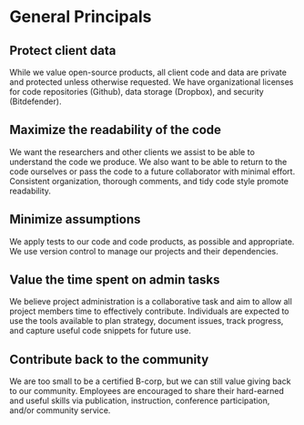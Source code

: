 # General Principals

## Protect client data

While we value open-source products, all client code and data are private and protected unless otherwise requested. We have organizational licenses for code repositories (Github), data storage (Dropbox), and security (Bitdefender).

## Maximize the readability of the code

We want the researchers and other clients we assist to be able to understand the code we produce. We also want to be able to return to the code ourselves or pass the code to a future collaborator with minimal effort. Consistent organization, thorough comments, and tidy code style promote readability.

## Minimize assumptions

We apply tests to our code and code products, as possible and appropriate. We use version control to manage our projects and their dependencies.

## Value the time spent on admin tasks

We believe project administration is a collaborative task and aim to allow all project members time to effectively contribute. Individuals are expected to use the tools available to plan strategy, document issues, track progress, and capture useful code snippets for future use.

## Contribute back to the community

We are too small to be a certified B-corp, but we can still value giving back to our community. Employees are encouraged to share their hard-earned and useful skills via publication, instruction, conference participation, and/or community service.
